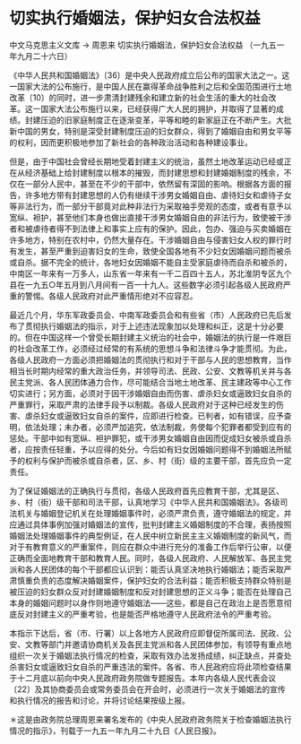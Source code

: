 # 切实执行婚姻法，保护妇女合法权益

中文马克思主义文库 -> 周恩来
切实执行婚姻法，保护妇女合法权益
（一九五一年九月二十六日）

《中华人民共和国婚姻法》〔36〕是中央人民政府成立后公布的国家大法之一。这一国家大法的公布施行，是中国人民在赢得革命战争胜利之后和全国范围进行土地改革〔10〕的同时，进一步肃清封建残余和建立新的社会生活的重大的社会改革。这一国家大法公布施行以来，已经获得广大人民的拥护，并取得了显著的成绩。封建压迫的旧家庭制度正在逐渐变革，平等和睦的新家庭正在不断产生。大批新中国的男女，特别是深受封建制度压迫的妇女群众，得到了婚姻自由和男女平等的权利，因而更积极地参加了新社会的各种政治活动和各种建设事业。

但是，由于中国社会曾经长期地受着封建主义的统治，虽然土地改革运动已经或正在从经济基础上给封建制度以根本的摧毁，而封建思想和封建婚姻制度的残余，不仅在一部分人民中，甚至在不少的干部中，依然留有深固的影响。根据各方面的报告，许多地方带有封建思想的人仍有继续干涉男女婚姻自由、虐待妇女和虐待子女等非法行为，而一部分干部竟对此种非法行为采取袖手旁观的态度，或者有意予以宽纵、袒护，甚至他们本身也做出直接干涉男女婚姻自由的非法行为，致使被干涉者和被虐待者得不到法律上和事实上应有的保护。因此，包办、强迫与买卖婚姻在许多地方，特别在农村中，仍然大量存在。干涉婚姻自由与侵害妇女人权的罪行时有发生，甚至严重到迫害妇女的生命，致使全国各地有不少妇女因婚姻问题而被杀或自杀。据不完全的统计，各地妇女因婚姻不能自主受家庭虐待而自杀和被杀的，中南区一年来有一万多人，山东省一年来有一千二百四十五人，苏北淮阴专区九个县在一九五○年五月到八月间有一百一十九人。这些数字必须引起各级人民政府严重的警惕。各级人民政府对此严重情形绝对不应容忍。

最近几个月，华东军政委员会、中南军政委员会和有些省（市）人民政府已先后发布了贯彻执行婚姻法的指示，对于上述违法现象加以处理和纠正，这是十分必要的。但在中国这样一个曾受长期封建主义统治的社会中，婚姻法的执行是一件艰巨的社会改革工作，必须经过经常的有系统的思想斗争和法律斗争才能贯彻。为此，各级人民政府一方面必须把婚姻法的贯彻执行和对于干部与人民的思想教育，当作相当长时期内经常的重大政治任务，并领导司法、民政、公安、文教等机关并与各民主党派、各人民团体通力合作，尽可能结合当地土地改革、民主建政等中心工作切实进行；另方面，必须对于因干涉婚姻自由而伤害、虐杀妇女或逼致妇女自杀的严重罪行，采取严肃的法律手段予以制裁。各级人民政府对于这种已经发生的伤害、虐杀妇女或逼致妇女自杀的案件，应即进行检查。已判者，如有错误，应予查明，依法处理；未办者，必须严加追究，依法制裁，务使每个犯罪者都受到应有的惩处。干部中如有宽纵、袒护罪犯，或干涉男女婚姻自由因而促成妇女被杀或自杀者，应按责任轻重，予以应得的处分。今后如有妇女因婚姻问题得不到婚姻法所赋予的权利与保护而被杀或自杀者，区、乡、村（街）级的主要干部，首先应负一定责任。

为了保证婚姻法的正确执行与贯彻，各级人民政府首先应教育干部，尤其是区、乡、村（街）级干部和司法干部，认真地学习《中华人民共和国婚姻法》。各级司法机关与婚姻登记机关在处理婚姻事件时，必须严肃负责，遵守婚姻法的规定，并应通过具体事例加强对婚姻法的宣传，批判封建主义婚姻制度的不合理，表扬按照婚姻法处理婚姻事件的典型例证，在人民中树立新民主主义婚姻制度的新风气，而对于有教育意义的严重案件，则应在群众中进行充分的准备工作后举行公审，以便正确而全面地教育干部和教育人民。同时，各级人民政府、人民解放军、各民主党派和各人民团体的每个干部都应认识到：能否认真坚决地执行婚姻法；能否采取严肃慎重负责的态度解决婚姻案件，保护妇女的合法利益；能否积极支持群众特别是被压迫的妇女群众反对封建婚姻制度和反对封建思想的正义斗争；能否在处理自己本身的婚姻问题时以身作则地遵守婚姻法——这些，都是自己在政治上是否愿意彻底反对封建主义的严重考验，也是能否严格地遵守人民政府法令的严重考验。

本指示下达后，省（市、行署）以上各地方人民政府应即督促所属司法、民政、公安、文教等部门并邀请协商机关及各民主党派和各人民团体参加，有领导有重点地组织一次关于婚姻法执行情况的检查，采取有效办法发扬成绩，纠正缺点，并查处杀害妇女或逼致妇女自杀的严重违法的案件。各省、市人民政府应将此项检查结果于十二月底以前向中央人民政府政务院做专题报告。本年内各级人民代表会议〔22〕及其协商委员会或常务委员会在开会时，必须进行一次关于婚姻法的宣传和执行情况的报告和讨论，并将讨论结果按级上报。

＊这是由政务院总理周恩来署名发布的《中央人民政府政务院关于检查婚姻法执行情况的指示》，刊载于一九五一年九月二十九日《人民日报》。

